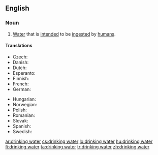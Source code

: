 ==English==
{{wikipedia}}

===Noun===
{{en-noun|sg=[[drinking]] [[water]]|-|s}}

# [[water|Water]] that is [[intended]] to be [[ingested]] by [[human]]s.

====Translations====
{{trans-top|water for humans}}
* Czech: {{t+|cs|pitná voda|f}}
* Danish: {{t|da|drikkevand}}
* Dutch: {{t|nl|drinkwater}}
* Esperanto: {{t|eo|trinkakvo|xs=Esperanto}}
* Finnish: {{t+|fi|juomavesi}}
* French: {{t|fr|eau potable}}
* German: {{t+|de|Trinkwasser}}
{{trans-mid}}
* Hungarian: {{t+|hu|ivóvíz}}
* Norwegian: {{t|no|drikkevann}}
* Polish: {{t|pl|woda do picia}}
* Romanian: {{t-|ro|apă potabilă|f}}
* Slovak: {{t-|sk|pitná voda}}
* Spanish: {{t|es|agua potable}}
* Swedish: {{t-|sv|dricksvatten}}
{{trans-bottom}}

[[ar:drinking water]]
[[cs:drinking water]]
[[lo:drinking water]]
[[hu:drinking water]]
[[fi:drinking water]]
[[ta:drinking water]]
[[tr:drinking water]]
[[zh:drinking water]]